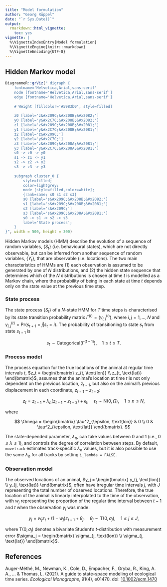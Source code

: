 ```yaml
---
title: "Model formulation"
author: "Georg Rüppel"
date: "`r Sys.Date()`"
output:
  rmarkdown::html_vignette:
    toc: yes
vignette: |
  %\VignetteIndexEntry{Model formulation}
  %\VignetteEngine{knitr::rmarkdown}
  %\VignetteEncoding{UTF-8}
---
```


## Hidden Markov model

```r
DiagrammeR::grViz(" digraph {
	fontname='Helvetica,Arial,sans-serif'
	node [fontname='Helvetica,Arial,sans-serif']
	edge [fontname='Helvetica,Arial,sans-serif']
    
    # Weight [fillcolor='#5983b0', style=filled]
    
    z0 [label='z&#x209C;&#x208B;&#x2082;']
    y0 [label='y&#x2C7C;&#x208B;&#x2082;']
    z1 [label='z&#x209C;&#x208B;&#x2081;']
    y1 [label='y&#x2C7C;&#x208B;&#x2081;']
    z2 [label='z&#x209C;']
    y2 [label='y&#x2C7C;']
    z3 [label='z&#x209C;&#x208A;&#x2081;']
    y3 [label='y&#x2C7C;&#x208A;&#x2081;']
    s0 -> z0 -> y0
    s1 -> z1 -> y1
    s2 -> z2 -> y2
    s3 -> z3 -> y3
    
    subgraph cluster_0 {
		style=filled;
		color=lightgrey;
		node [style=filled,color=white];
        {rank=same; s0 s1 s2 s3}
		s0 [label='s&#x209C;&#x208B;&#x2082;']
        s1 [label='s&#x209C;&#x208B;&#x2081;']
        s2 [label='s&#x209C;']
        s3 [label='s&#x209C;&#x208A;&#x2081;']
        s0 -> s1 -> s2 -> s3
		label='State process';
	}
}", width = 500, height = 300)
```

Hidden Markov models (HMM) describe the evolution of a sequence of random variables, $\{S_t\}$ (i.e. behavioural states), which are not directly observable, but can be inferred from another sequence of random variables, $\{Y_t\}$, that are observable (i.e. locations).
The two main characteristics of HMMs are (1) each observation is assumed to be generated by one of $N$ distributions, and (2) the hidden state sequence that determines which of the $N$ distributions is chosen at time $t$ is modelled as a Markov chain, where the probability of being in each state at time $t$ depends only on the state value at the previous time step.

### State process

The state process $\{S_t\}$ of a $N$-state HMM for $T$ time steps is characterised by its state transition probability matrix $\Gamma^{(t)} = (\gamma^{(t)}_{i,j})$, where $i,j = 1, \dots, N$ and $\gamma^{(t)}_{i,j} = \text{Pr}(s_{t+1} = j|s_t = i)$.
The probability of transitioning to state $s_t$ from state $s_{t-1}$ is

$$
s_t \sim \text{Categorical}(\Gamma^{(t-1)}),
    \quad 1 \leq t \leq T.
$$

### Process model

The process equation for the true locations of the animal at regular time intervals $t$, $z_t = \begin{bmatrix} z_{t, \text{lon}} \\ z_{t, \text{lat}} \end{bmatrix}$, assumes that the animal's location at time $t$ is not only dependent on the previous location, $z_{t-1}$, but also on the animal's previous displacement in each coordinate, $z_{t-1} - z_{t-2}$:

$$
z_t = z_{t-1} + \lambda_n (z_{t-1} - z_{t-2}) + \epsilon_t, 
    \quad \epsilon_t \sim \text{N}(0, \Omega),
    \quad 1 \leq n \leq N,
$$

where

$$
\Omega = 
    \begin{bmatrix} 
        \tau^2_{\epsilon, \text{lon}} & 0 \\ 
        0 & \tau^2_{\epsilon, \text{lat}} 
    \end{bmatrix}.
$$

The state-depended parameter, $\lambda_n$, can take values between 0 and 1 (i.e., $0 \leq \lambda \leq 1$), and controls the degree of correlation between steps.
By default, `movetrack` estimates track-specific $\lambda_n$ values, but it is also possible to use the same $\lambda_n$ for all tracks by setting `i_lambda = FALSE`.


### Observation model

The observed locations of an animal, $y_j = \begin{bmatrix} y_{j, \text{lon}} \\ y_{j, \text{lat}} \end{bmatrix}$, often have irregular time intervals $j$, with $J$ representing the total number of observed locations.
Therefore, the true location of the animal is linearly interpolated to the time of the observation, with $w_j$ representing the proportion of the regular time interval between $t-1$ and $t$ when the observation $y_j$ was made:

$$
y_j = w_j z_t + (1 - w_j) z_{t-1} + \theta_j, 
    \quad \theta_j \sim \text{T}(0, \sigma_j), 
    \quad 1 \leq j \leq J,
$$

where $\text{T}(0, \sigma_j)$ denotes a bivariate Student's $t$-distribution with measurement error $\sigma_j = \begin{bmatrix} \sigma_{j, \text{lon}} \\ \sigma_{j, \text{lat}} \end{bmatrix}$.

## References

Auger-Méthé, M., Newman, K., Cole, D., Empacher, F., Gryba, R., King, A. A., ... & Thomas, L. (2021). A guide to state–space modeling of ecological time series. *Ecological Monographs*, 91(4), e01470. doi: [10.1002/ecm.1470](https://doi.org/10.1002/ecm.1470)